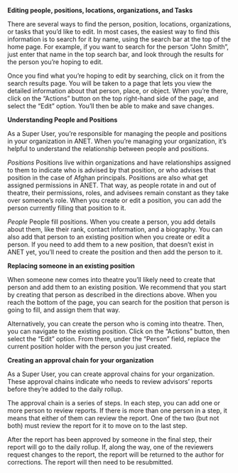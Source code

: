
<Meta title="ANET Super Users Stories/Super User" />

**Editing people, positions, locations, organizations, and Tasks**

There are several ways to find the person, position, locations, organizations, or tasks that you’d like to edit. In most cases, the easiest way to find this information is to search for it by name, using the search bar at the top of the home page. For example, if you want to search for the person “John Smith”, just enter that name in the top search bar, and look through the results for the person you’re hoping to edit.

Once you find what you’re hoping to edit by searching, click on it from the search results page. You will be taken to a page that lets you view the detailed information about that person, place, or object. When you’re there, click on the “Actions” button on the top right-hand side of the page, and select the “Edit” option. You’ll then be able to make and save changes.

**Understanding People and Positions**

As a Super User, you’re responsible for managing the people and positions in your organization in ANET. When you’re managing your organization, it’s helpful to understand the relationship between people and positions.

*Positions*
Positions live within organizations and have relationships assigned to them to indicate who is advised by that position, or who advises that position in the case of Afghan principals. Positions are also what get assigned permissions in ANET. That way, as people rotate in and out of theatre, their permissions, roles, and advisees remain constant as they take over someone’s role. When you create or edit a position, you can add the person currently filling that position to it.

*People*
People fill positions. When you create a person, you add details about them, like their rank, contact information, and a biography. You can also add that person to an existing position when you create or edit a person. If you need to add them to a new position, that doesn’t exist in ANET yet, you’ll need to create the position and then add the person to it.

**Replacing someone in an existing position**

When someone new comes into theatre you’ll likely need to create that person and add them to an existing position. We recommend that you start by creating that person as described in the directions above. When you reach the bottom of the page, you can search for the position that person is going to fill, and assign them that way.

Alternatively, you can create the person who is coming into theatre. Then, you can navigate to the existing position. Click on the “Actions” button, then select the “Edit” option. From there, under the “Person” field, replace the current position holder with the person you just created.

**Creating an approval chain for your organization**

As a Super User, you can create approval chains for your organization. These approval chains indicate who needs to review advisors’ reports before they’re added to the daily rollup.

The approval chain is a series of steps. In each step, you can add one or more person to review reports. If there is more than one person in a step, it means that either of them can review the report. One of the two (but not both) must review the report for it to move on to the last step.

After the report has been approved by someone in the final step, their report will go to the daily rollup. If, along the way, one of the reviewers request changes to the report, the report will be returned to the author for corrections. The report will then need to be resubmitted.
